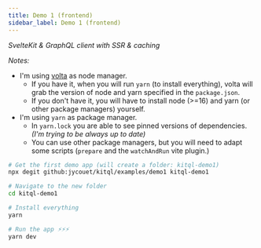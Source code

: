 ```yaml
---
title: Demo 1 (frontend)
sidebar_label: Demo 1 (frontend)
---
```


_SvelteKit & GraphQL client with SSR & caching_

_Notes:_

- I'm using [volta](https://volta.sh/) as node manager.
  - If you have it, when you will run `yarn` (to install everything), volta will grab the version of node and yarn specified in the `package.json`.
  - If you don't have it, you will have to install node (>=16) and yarn (or other package managers) yourself.
- I'm using `yarn` as package manager.
  - In `yarn.lock` you are able to see pinned versions of dependencies. _(I'm trying to be always up to date)_
  - You can use other package managers, but you will need to adapt some scripts (`prepare` and the `watchAndRun` vite plugin.)

```bash
# Get the first demo app (will create a folder: kitql-demo1)
npx degit github:jycouet/kitql/examples/demo1 kitql-demo1

# Navigate to the new folder
cd kitql-demo1

# Install everything
yarn

# Run the app ⚡⚡⚡
yarn dev
```
